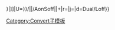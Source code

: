 {{convert/{{{2}}}/AonSoff|{{{1}}}|{{{3}}}|u=[[{{{t|{{{n}}}}}}|{{{u}}}]]|U={{{u}}}}}/{{convert/{{#ifeq:{{{4}}}|def|{{{o}}}|{{{4}}}}}|{{{1}}}|{{{2}}}/AonSoff|{{{3}}}|{{{s}}}+{{{b}}}|r={{{r}}}|j={{{j}}}|d=Dual/Loff}}<noinclude>
[[Category:Convert子模板]]
</noinclude>
